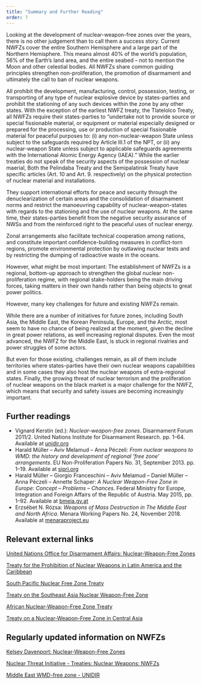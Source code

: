 ```yaml
---
title: "Summary and Further Reading"
order: 7
---
```


Looking at the development of nuclear-weapon-free zones over the years, there is no other judgement than to call them a success story. Current NWFZs cover the entire Southern Hemisphere and a large part of the Northern Hemisphere. This means almost 40% of the world’s population, 56% of the Earth’s land area, and the entire seabed – not to mention the Moon and other celestial bodies.
All NWFZs share common guiding principles strengthen non-proliferation, the promotion of disarmament and ultimately the call to ban of nuclear weapons.

All prohibit the development, manufacturing, control, possession, testing, or transporting of any type of nuclear explosive device by states-parties and prohibit the stationing of any such devices within the zone by any other states. With the exception of the earliest NWFZ treaty, the Tlatelolco Treaty, all NWFZs require their states-parties to “undertake not to provide source or special fissionable material, or equipment or material especially designed or prepared for the processing, use or production of special fissionable material for peaceful purposes to: (i) any non-nuclear-weapon State unless subject to the safeguards required by Article III.1 of the NPT, or (ii) any nuclear-weapon State unless subject to applicable safeguards agreements with the International Atomic Energy Agency (IAEA).” While the earlier treaties do not speak of the security aspects of the possession of nuclear maerial, Both the Pelindaba Treaty and the Semipalatinsk Treaty have specific articles (Art. 10 and Art. 9. respectively) on the physical protection of nuclear material and installations.

They support international efforts for peace and security through the denuclearization of certain areas and the consolidation of disarmament norms and restrict the manoeuvring capability of nuclear-weapon-states with regards to the stationing and the use of nuclear weapons. At the same time, their states-parties benefit from the negative security assurance of NWSs and from the reinforced right to the peaceful uses of nuclear energy.

Zonal arrangements also facilitate technical cooperation among nations, and constitute important confidence-building measures in conflict-torn regions, promote environmental protection by outlawing nuclear tests and by restricting the dumping of radioactive waste in the oceans.

However, what might be most important: The establishment of NWFZs is a regional, bottom-up approach to strengthen the global nuclear non-proliferation regime, with regional stake-holders being the main driving forces, taking matters in their own hands rather than being objects to great power politics.

However, many key challenges for future and existing NWFZs remain.

While there are a number of initiatives for future zones, including South Asia, the Middle East, the Korean Peninsula, Europe, and the Arctic, most seem to have no chance of being realized at the moment, given the decline in great power relations, as well increasing regional disputes. Even the most advanced, the NWFZ for the Middle East, is stuck in regional rivalries and power struggles of some actors.

But even for those existing, challenges remain, as all of them include territories where states-parties have their own nuclear weapons capabilities and in some cases they also host the nuclear weapons of extra-regional states. Finally, the growing threat of nuclear terrorism and the proliferation of nuclear weapons on the black market is a major challenge for the NWFZ, which means that security and safety issues are becoming increasingly important.

## Further readings
- Vignard Kerstin (ed.): _Nuclear-weapon-free zones_. Disarmament Forum 2011/2. United Nations Institute for Disarmament Research. pp. 1–64. Available at [unidir.org](https://www.unidir.org)
- Harald Müller – Aviv Melamud – Anna Péczeli: _From nuclear weapons to WMD: the history and development of regional ‘free zone’ arrangements_. EU Non-Proliferation Papers No. 31, September 2013. pp. 1–19. Available at [sipri.org](https://www.sipri.org)
- Harald Müller – Giorgio Franceschini – Aviv Melamud – Daniel Müller – Anna Péczeli – Annette Schaper: _A Nuclear Weapon-Free Zone in Europe: Concept – Problems – Chances_. Federal Ministry for Europe, Integration and Foreign Affairs of the Republic of Austria. May 2015, pp. 1–92. Available at [bmeia.gv.at](https://www.bmeia.gv.at)
- Erzsébet N. Rózsa: _Weapons of Mass Destruction in The Middle East and North Africa_. Menara Working Papers No. 24, November 2018. Available at [menaraproject.eu](https://www.menaraproject.eu)
## Relevant external links

[United Nations Office for Disarmament Affairs: Nuclear-Weapon-Free Zones](https://www.un.org/disarmament/wmd/nuclear/nwfz/)

[Treaty for the Prohibition of Nuclear Weapons in Latin America and the Caribbean](https://treaties.unoda.org/t/tlatelolco)

[South Pacific Nuclear Free Zone Treaty](https://treaties.unoda.org/t/rarotonga)

[Treaty on the Southeast Asia Nuclear Weapon-Free Zone](https://treaties.unoda.org/t/bangkok)

[African Nuclear-Weapon-Free Zone Treaty](https://treaties.unoda.org/t/pelindaba)

[Treaty on a Nuclear-Weapon-Free Zone in Central Asia](https://treaties.unoda.org/t/canwfz)

## Regularly updated information on NWFZs

[Kelsey Davenport: Nuclear-Weapon-Free Zones](https://www.armscontrol.org/factsheets/nwfz)

[Nuclear Threat Initiative - Treaties: Nuclear Weapons: NWFZs](https://www.nti.org/education-center/treaties-and-regimes/)

[Middle East WMD-free zone - UNIDIR](https://unidir.org/programme/middle-east-weapons-of-mass-destruction-free-zone/)
